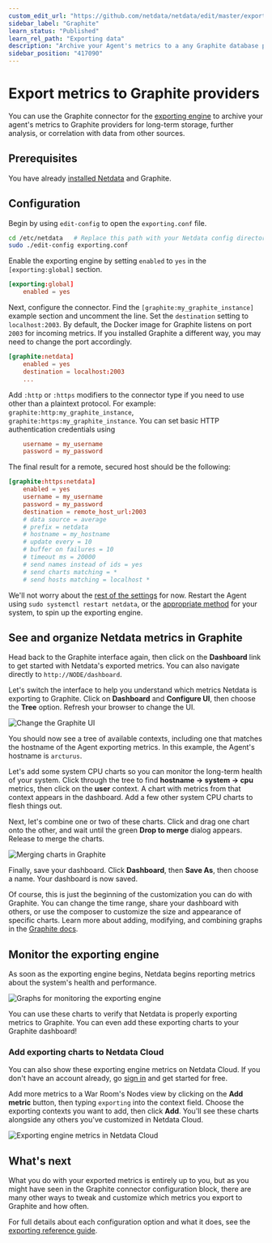 ```yaml
---
custom_edit_url: "https://github.com/netdata/netdata/edit/master/exporting/graphite/README.md"
sidebar_label: "Graphite"
learn_status: "Published"
learn_rel_path: "Exporting data"
description: "Archive your Agent's metrics to a any Graphite database provider for long-term storage, further analysis, or correlation with data from other sources."
sidebar_position: "417090"
---
```



# Export metrics to Graphite providers

You can use the Graphite connector for
the [exporting engine](/docs/exporting-data/exporting-reference) to archive your agent's
metrics to Graphite providers for long-term storage, further analysis, or correlation with data from other sources.

## Prerequisites

You have already [installed Netdata](/docs/getting-started/install-netdata) and 
Graphite.

## Configuration

Begin by using `edit-config` to open the `exporting.conf` file.

```bash
cd /etc/netdata   # Replace this path with your Netdata config directory
sudo ./edit-config exporting.conf
```

Enable the exporting engine by setting `enabled` to `yes` in the `[exporting:global]` section.

```conf
[exporting:global]
    enabled = yes
```

Next, configure the connector. Find the `[graphite:my_graphite_instance]` example section and uncomment the line.
Set the `destination` setting to `localhost:2003`. By default, the Docker image for Graphite listens on port `2003` for
incoming metrics. If you installed Graphite a different way, you may need to change the port accordingly.

```conf
[graphite:netdata]
    enabled = yes
    destination = localhost:2003
    ...
```

Add `:http` or `:https` modifiers to the connector type if you need to use other than a plaintext protocol. For
example: `graphite:http:my_graphite_instance`,
`graphite:https:my_graphite_instance`. You can set basic HTTP authentication credentials using

```conf
    username = my_username
    password = my_password
```

The final result for a remote, secured host should be the following: 

```conf
[graphite:https:netdata]
    enabled = yes
    username = my_username
    password = my_password
    destination = remote_host_url:2003
    # data source = average
    # prefix = netdata
    # hostname = my_hostname
    # update every = 10
    # buffer on failures = 10
    # timeout ms = 20000
    # send names instead of ids = yes
    # send charts matching = *
    # send hosts matching = localhost *
```

We'll not worry about the [rest of the settings](/docs/exporting-data/exporting-reference#options)
 for now. Restart the Agent using `sudo systemctl restart netdata`, or the
[appropriate method](/docs/getting-started/manage-and-configure/start-stop-or-restart-the-netdata-agent) for your
system, to spin up the exporting engine.

## See and organize Netdata metrics in Graphite

Head back to the Graphite interface again, then click on the **Dashboard** link to get started with Netdata's exported
metrics. You can also navigate directly to `http://NODE/dashboard`.

Let's switch the interface to help you understand which metrics Netdata is exporting to Graphite. Click on **Dashboard**
and **Configure UI**, then choose the **Tree** option. Refresh your browser to change the UI.

![Change the Graphite UI](https://user-images.githubusercontent.com/1153921/83798697-77c63500-a659-11ea-8ed5-5e274953c871.png)

You should now see a tree of available contexts, including one that matches the hostname of the Agent exporting metrics.
In this example, the Agent's hostname is `arcturus`.

Let's add some system CPU charts so you can monitor the long-term health of your system. Click through the tree to find
**hostname → system → cpu** metrics, then click on the **user** context. A chart with metrics from that context appears
in the dashboard. Add a few other system CPU charts to flesh things out.

Next, let's combine one or two of these charts. Click and drag one chart onto the other, and wait until the green **Drop
to merge** dialog appears. Release to merge the charts.

![Merging charts in Graphite](https://user-images.githubusercontent.com/1153921/83817628-1bbfd880-a67a-11ea-81bc-05efc639b6ce.png)

Finally, save your dashboard. Click **Dashboard**, then **Save As**, then choose a name. Your dashboard is now saved.

Of course, this is just the beginning of the customization you can do with Graphite. You can change the time range,
share your dashboard with others, or use the composer to customize the size and appearance of specific charts. Learn
more about adding, modifying, and combining graphs in 
the [Graphite docs](https://graphite.readthedocs.io/en/latest/dashboard.html).

## Monitor the exporting engine

As soon as the exporting engine begins, Netdata begins reporting metrics about the system's health and performance.

![Graphs for monitoring the exporting engine](https://user-images.githubusercontent.com/1153921/83800787-e5c02b80-a65c-11ea-865a-c447d2ce4cbb.png)

You can use these charts to verify that Netdata is properly exporting metrics to Graphite. You can even add these
exporting charts to your Graphite dashboard!

### Add exporting charts to Netdata Cloud

You can also show these exporting engine metrics on Netdata Cloud. If you don't have an account already, 
go [sign in](https://app.netdata.cloud) and get started for free.

Add more metrics to a War Room's Nodes view by clicking on the **Add metric** button, then typing `exporting` into the
context field. Choose the exporting contexts you want to add, then click **Add**. You'll see these charts alongside any
others you've customized in Netdata Cloud.

![Exporting engine metrics in Netdata Cloud](https://user-images.githubusercontent.com/1153921/83902769-db139e00-a711-11ea-828e-aa7e32b04c75.png)

## What's next

What you do with your exported metrics is entirely up to you, but as you might have seen in the Graphite connector
configuration block, there are many other ways to tweak and customize which metrics you export to Graphite and how
often.

For full details about each configuration option and what it does, see 
the [exporting reference guide](/docs/exporting-data/exporting-reference).
